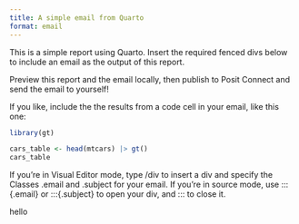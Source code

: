 ```yaml
---
title: A simple email from Quarto
format: email
---
```


This is a simple report using Quarto. Insert the required fenced divs below to include an email as the output of this report.

Preview this report and the email locally, then publish to Posit Connect and send the email to yourself!

If you like, include the the results from a code cell in your email, like this one:

```r
library(gt)

cars_table <- head(mtcars) |> gt() 
cars_table
```

If you're in Visual Editor mode, type /div to insert a div and specify the Classes .email and .subject for your email. If you're in source mode, use ::: {.email} or :::{.subject} to open your div, and ::: to close it.

::: {.email}
hello
:::